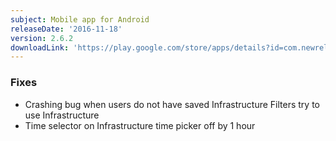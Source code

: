 ```yaml
---
subject: Mobile app for Android
releaseDate: '2016-11-18'
version: 2.6.2
downloadLink: 'https://play.google.com/store/apps/details?id=com.newrelic.rpm'
---
```


### Fixes

* Crashing bug when users do not have saved Infrastructure Filters try to use Infrastructure
* Time selector on Infrastructure time picker off by 1 hour
